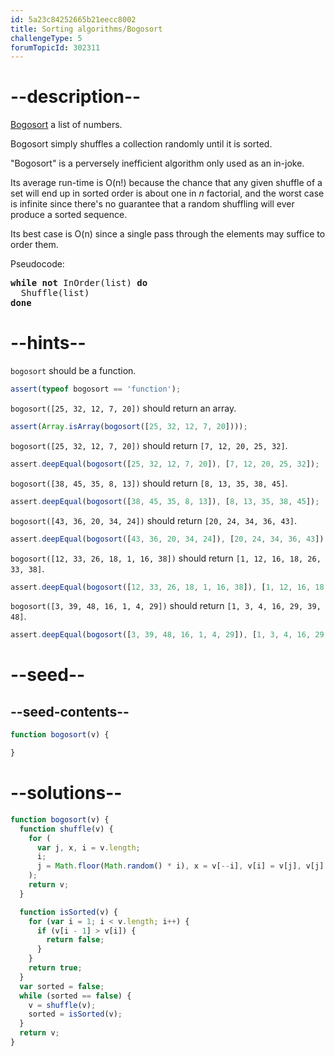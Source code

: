 ```yaml
---
id: 5a23c84252665b21eecc8002
title: Sorting algorithms/Bogosort
challengeType: 5
forumTopicId: 302311
---
```


# --description--

[Bogosort](https://en.wikipedia.org/wiki/Bogosort) a list of numbers.

Bogosort simply shuffles a collection randomly until it is sorted.

"Bogosort" is a perversely inefficient algorithm only used as an in-joke.

Its average run-time is O(n!) because the chance that any given shuffle of a set will end up in sorted order is about one in *n* factorial, and the worst case is infinite since there's no guarantee that a random shuffling will ever produce a sorted sequence.

Its best case is O(n) since a single pass through the elements may suffice to order them.

Pseudocode:

<pre><b>while not</b> InOrder(list) <b>do</b>
  Shuffle(list)
<b>done</b>
</pre>

# --hints--

`bogosort` should be a function.

```js
assert(typeof bogosort == 'function');
```

`bogosort([25, 32, 12, 7, 20])` should return an array.

```js
assert(Array.isArray(bogosort([25, 32, 12, 7, 20])));
```

`bogosort([25, 32, 12, 7, 20])` should return `[7, 12, 20, 25, 32]`.

```js
assert.deepEqual(bogosort([25, 32, 12, 7, 20]), [7, 12, 20, 25, 32]);
```

`bogosort([38, 45, 35, 8, 13])` should return `[8, 13, 35, 38, 45]`.

```js
assert.deepEqual(bogosort([38, 45, 35, 8, 13]), [8, 13, 35, 38, 45]);
```

`bogosort([43, 36, 20, 34, 24])` should return `[20, 24, 34, 36, 43]`.

```js
assert.deepEqual(bogosort([43, 36, 20, 34, 24]), [20, 24, 34, 36, 43]);
```

`bogosort([12, 33, 26, 18, 1, 16, 38])` should return `[1, 12, 16, 18, 26, 33, 38]`.

```js
assert.deepEqual(bogosort([12, 33, 26, 18, 1, 16, 38]), [1, 12, 16, 18, 26, 33, 38]);
```

`bogosort([3, 39, 48, 16, 1, 4, 29])` should return `[1, 3, 4, 16, 29, 39, 48]`.

```js
assert.deepEqual(bogosort([3, 39, 48, 16, 1, 4, 29]), [1, 3, 4, 16, 29, 39, 48]);
```

# --seed--

## --seed-contents--

```js
function bogosort(v) {

}
```

# --solutions--

```js
function bogosort(v) {
  function shuffle(v) {
    for (
      var j, x, i = v.length;
      i;
      j = Math.floor(Math.random() * i), x = v[--i], v[i] = v[j], v[j] = x
    );
    return v;
  }

  function isSorted(v) {
    for (var i = 1; i < v.length; i++) {
      if (v[i - 1] > v[i]) {
        return false;
      }
    }
    return true;
  }
  var sorted = false;
  while (sorted == false) {
    v = shuffle(v);
    sorted = isSorted(v);
  }
  return v;
}
```
